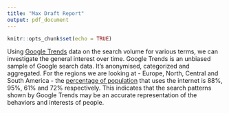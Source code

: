 ```yaml
---
title: "Max Draft Report"
output: pdf_document
---
```


```r
knitr::opts_chunk$set(echo = TRUE)
```

Using [Google Trends](https://trends.google.com/trends/) data on the search volume for various terms, we can investigate the general interest over time. Google Trends is an unbiased sample of Google search data. It’s anonymised, categorized and aggregated. For the regions we are looking at - Europe, North, Central and South America - the [percentage of population](https://www.internetworldstats.com/) that uses the internet is 88%, 95%, 61% and 72% respectively. This indicates that the search patterns shown by Google Trends may be an accurate representation of the behaviors and interests of people.
